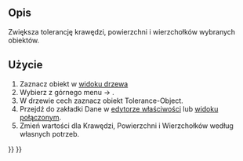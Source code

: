 <languages/>
{{Docnav/pl
|[[OpenSCAD_ResizeMeshFeature/pl|Zmień rozmiar cechy siatki]]
|[[OpenSCAD_Edgestofaces/pl|Krawędzie na ściany]]
|[[OpenSCAD_Workbench/pl|OpenSCAD]]
|IconL=OpenSCAD_ResizeMeshFeature.svg
|IconR=OpenSCAD_Edgestofaces.svg
|IconC=Workbench_OpenSCAD.svg
}}

{{GuiCommand/pl
|Name=OpenSCAD IncreaseTolerance‏‎Feature
|MenuLocation=OpenSCAD → Increase Tolerance Feature‏‎
|Workbenches=[[OpenSCAD_Workbench/pl|OpenSCAD]]
}}

<span id="Description"></span>
==Opis== 

Zwiększa tolerancję krawędzi, powierzchni i wierzchołków wybranych obiektów.

<span id="Usage"></span>
==Użycie== 

# Zaznacz obiekt w [[Tree_view/pl|widoku drzewa]]
# Wybierz z górnego menu {{KEY| OpenSCAD}} → {{KEY|[[Image:OpenSCAD_IncreaseToleranceFeature.svg|24px]] Zwiększ tolerancję cechy}}.
# W drzewie cech zaznacz obiekt Tolerance-Object.
# Przejdź do zakładki Dane w [[Property_editor/pl|edytorze właściwości]] lub [[Combo_view/pl|widoku połączonym]].
# Zmień wartości dla Krawędzi, Powierzchni i Wierzchołków według własnych potrzeb.


{{Docnav/pl
|[[OpenSCAD_ResizeMeshFeature/pl|Zmień rozmiar cechy siatki]]
|[[OpenSCAD_Edgestofaces/pl|Krawędzie na ściany]]
|[[OpenSCAD_Workbench/pl|OpenSCAD]]
|IconL=OpenSCAD_ResizeMeshFeature.svg
|IconR=OpenSCAD_Edgestofaces.svg
|IconC=Workbench_OpenSCAD.svg
}}

{{OpenSCAD_Tools_navi{{#translation:}}}}
{{Userdocnavi{{#translation:}}}}